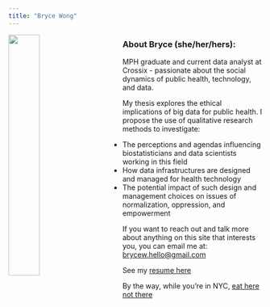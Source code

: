 ```yaml
---
title: "Bryce Wong"
---
```


<p>

<img src="images/profile.jpg" style="width:35%; margin-right: 50px" align="left">

### About Bryce (she/her/hers):

MPH graduate and current data analyst at Crossix -  passionate about the social dynamics of public health, technology, and data.

My thesis explores the ethical implications of big data for public health. I propose the use of qualitative research methods to investigate:

  * The perceptions and agendas influencing biostatisticians and data scientists working in this field
  * How data infrastructures are designed and managed for health technology
  * The potential impact of such design and management choices on issues of normalization, oppression, and empowerment 

If you want to reach out and talk more about anything on this site that interests you, you can email me at: <brycew.hello@gmail.com>

See my [resume here](CV.html)

By the way, while you're in NYC, [eat here not there](dashboard_template.html) 

</p>


